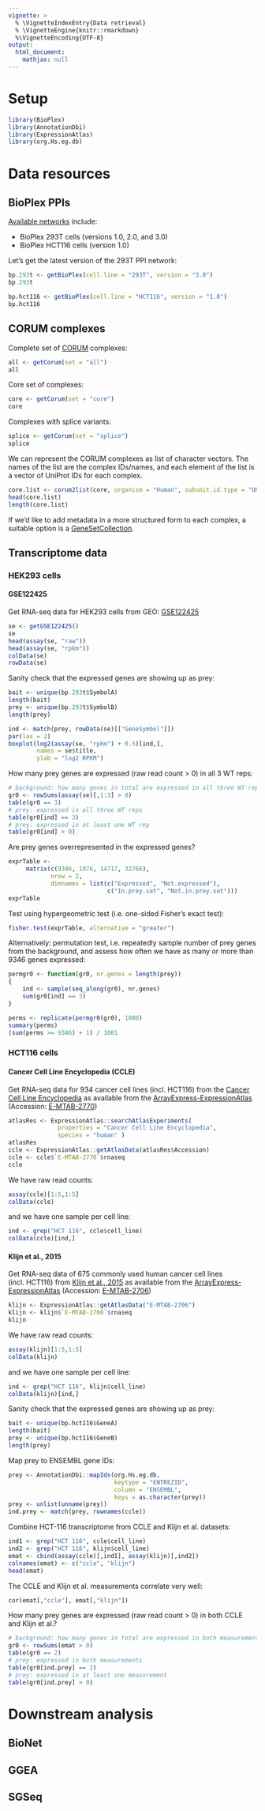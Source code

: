 ```yaml
---
vignette: >
  % \VignetteIndexEntry{Data retrieval}
  % \VignetteEngine{knitr::rmarkdown}
  %\VignetteEncoding{UTF-8}
output:
  html_document:
    mathjax: null   
---
```


# Setup
```r
library(BioPlex)
library(AnnotationDbi)
library(ExpressionAtlas)
library(org.Hs.eg.db)
```

# Data resources

## BioPlex PPIs

[Available networks](https://bioplex.hms.harvard.edu/interactions.php) include: 

* BioPlex 293T cells (versions 1.0, 2.0, and 3.0)
* BioPlex HCT116 cells (version 1.0)

Let's get the latest version of the 293T PPI network:

```r
bp.293t <- getBioPlex(cell.line = "293T", version = "3.0")
bp.293t
```

```r
bp.hct116 <- getBioPlex(cell.line = "HCT116", version = "1.0")
bp.hct116
```

## CORUM complexes

Complete set of
[CORUM](http://mips.helmholtz-muenchen.de/corum/#download) complexes:

```r
all <- getCorum(set = "all")
all
```

Core set of complexes:
```r
core <- getCorum(set = "core")
core
```

Complexes with splice variants:
```r
splice <- getCorum(set = "splice")
splice
```

We can represent the CORUM complexes as list of character vectors.
The names of the list are the complex IDs/names, and each element of the list is a vector of UniProt IDs for each complex.

```r
core.list <- corum2list(core, organism = "Human", subunit.id.type = "UNIPROT")
head(core.list)
length(core.list)
```

If we'd like to add metadata in a more structured form to each complex, a suitable option is a 
[GeneSetCollection](https://bioconductor.org/packages/GSEABase).

## Transcriptome data

### HEK293 cells

#### GSE122425

Get RNA-seq data for HEK293 cells from GEO: 
[GSE122425](https://www.ncbi.nlm.nih.gov/geo/query/acc.cgi?acc=GSE122425)

```r
se <- getGSE122425()
se
head(assay(se, "raw"))
head(assay(se, "rpkm"))
colData(se)
rowData(se)
```

Sanity check that the expressed genes are showing up as prey:

```r
bait <- unique(bp.293t$SymbolA)
length(bait)
prey <- unique(bp.293t$SymbolB)
length(prey)
```

```r
ind <- match(prey, rowData(se)[["GeneSymbol"]])
par(las = 2)
boxplot(log2(assay(se, "rpkm") + 0.5)[ind,], 
        names = se$title, 
        ylab = "log2 RPKM")
```

How many prey genes are expressed (raw read count > 0) in all 3 WT reps:

```r
# background: how many genes in total are expressed in all three WT reps
gr0 <- rowSums(assay(se)[,1:3] > 0)
table(gr0 == 3)
# prey: expressed in all three WT reps
table(gr0[ind] == 3)
# prey: expressed in at least one WT rep
table(gr0[ind] > 0)
```

Are prey genes overrepresented in the expressed genes?
```r
exprTable <-
     matrix(c(9346, 1076, 14717, 32766),
            nrow = 2,
            dimnames = list(c("Expressed", "Not.expressed"),
                            c("In.prey.set", "Not.in.prey.set")))
exprTable
```

Test using hypergeometric test (i.e. one-sided Fisher's exact test):
```r
fisher.test(exprTable, alternative = "greater")
```

Alternatively: permutation test, i.e. repeatedly sample number of prey genes 
from the background, and assess how often we have as many or more than 9346 genes
expressed:

```r
permgr0 <- function(gr0, nr.genes = length(prey)) 
{
    ind <- sample(seq_along(gr0), nr.genes)
    sum(gr0[ind] == 3)
}
```

```r
perms <- replicate(permgr0(gr0), 1000)
summary(perms)
(sum(perms >= 9346) + 1) / 1001
```

### HCT116 cells

#### Cancer Cell Line Encyclopedia (CCLE)

Get RNA-seq data for 934 cancer cell lines (incl. HCT116) from the 
[Cancer Cell Line Encyclopedia](https://portals.broadinstitute.org/ccle) 
as available from the [ArrayExpress-ExpressionAtlas](https://www.ebi.ac.uk/gxa) 
(Accession: [E-MTAB-2770](https://www.ebi.ac.uk/gxa/experiments/E-MTAB-2770))

```r
atlasRes <- ExpressionAtlas::searchAtlasExperiments(
              properties = "Cancer Cell Line Encyclopedia", 
              species = "human" )
atlasRes
ccle <- ExpressionAtlas::getAtlasData(atlasRes$Accession)
ccle <- ccle$`E-MTAB-2770`$rnaseq
ccle
```

We have raw read counts: 
```r
assay(ccle)[1:5,1:5]
colData(ccle)
```

and we have one sample per cell line:

```r
ind <- grep("HCT 116", ccle$cell_line)
colData(ccle)[ind,]
```

#### Klijn et al., 2015

Get RNA-seq data of 675 commonly used human cancer cell lines (incl. HCT116) from [Klijn et al., 2015](https://pubmed.ncbi.nlm.nih.gov/25485619) 
as available from the [ArrayExpress-ExpressionAtlas](https://www.ebi.ac.uk/gxa) 
(Accession: [E-MTAB-2706](https://www.ebi.ac.uk/gxa/experiments/E-MTAB-2706))

```r
klijn <- ExpressionAtlas::getAtlasData("E-MTAB-2706")
klijn <- klijn$`E-MTAB-2706`$rnaseq
klijn
```

We have raw read counts: 
```r
assay(klijn)[1:5,1:5]
colData(klijn)
```

and we have one sample per cell line:

```r
ind <- grep("HCT 116", klijn$cell_line)
colData(klijn)[ind,]
```

Sanity check that the expressed genes are showing up as prey:

```r
bait <- unique(bp.hct116$GeneA)
length(bait)
prey <- unique(bp.hct116$GeneB)
length(prey)
```

Map prey to ENSEMBL gene IDs:

```r
prey <- AnnotationDbi::mapIds(org.Hs.eg.db, 
                              keytype = "ENTREZID", 
                              column = "ENSEMBL",
                              keys = as.character(prey))
prey <- unlist(unname(prey))
ind.prey <- match(prey, rownames(ccle))
```

Combine HCT-116 transcriptome from CCLE and Klijn et al. datasets:

```r
ind1 <- grep("HCT 116", ccle$cell_line)
ind2 <- grep("HCT 116", klijn$cell_line)
emat <- cbind(assay(ccle)[,ind1], assay(klijn)[,ind2])
colnames(emat) <- c("ccle", "klijn")
head(emat)
```

The CCLE and Klijn et al. measurements correlate very well:

```r
cor(emat[,"ccle"], emat[,"klijn"])
```

How many prey genes are expressed (raw read count > 0) in both CCLE and Klijn et al.?

```r
# background: how many genes in total are expressed in both measurements
gr0 <- rowSums(emat > 0)
table(gr0 == 2)
# prey: expressed in both measurements
table(gr0[ind.prey] == 2)
# prey: expressed in at least one measurement
table(gr0[ind.prey] > 0)
```

# Downstream analysis

## BioNet

## GGEA

## SGSeq

